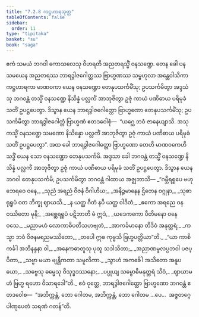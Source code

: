 ```yaml
---
title: "7.2.8 ကဋ္ဌဟာရသုတ္တ"
tableOfContents: false
sidebar:
  order: 11
type: "tipitaka"
basket: "su"
book: "saga"
---
```



<DynamicBreadcrumb />

<Division number="204" book="saga">

<Paragraph number="1275" book="saga">
ဧကံ သမယံ ဘဂဝါ ကောသလေသု ဝိဟရတိ အညတရသ္မိံ ဝနသဏ္ဍေ. တေန ခေါ ပန သမယေန အညတရဿ ဘာရဒွါဇဂေါတ္တဿ ဗြာဟ္မဏဿ သမ္ဗဟုလာ အန္တေဝါသိကာ ကဋ္ဌဟာရကာ မာဏဝကာ ယေန ဝနသဏ္ဍော တေနုပသင်္ကမိံသု; ဥပသင်္ကမိတွာ အဒ္ဒသံသု ဘဂဝန္တံ တသ္မိံ ဝနသဏ္ဍေ နိသိန္နံ ပလ္လင်္ကံ အာဘုဇိတွာ ဥဇုံ ကာယံ ပဏိဓာယ ပရိမုခံ သတိံ ဥပဋ္ဌပေတွာ. ဒိသွာန ယေန ဘာရဒွါဇဂေါတ္တော ဗြာဟ္မဏော တေနုပသင်္ကမိံသု; ဥပသင်္ကမိတွာ ဘာရဒွါဇဂေါတ္တံ ဗြာဟ္မဏံ ဧတဒဝေါစုံ—  “ယဂ္ဃေ ဘဝံ ဇာနေယျာသိ. အသုကသ္မိံ ဝနသဏ္ဍေ သမဏော နိသိန္နော ပလ္လင်္ကံ အာဘုဇိတွာ ဥဇုံ ကာယံ ပဏိဓာယ ပရိမုခံ သတိံ ဥပဋ္ဌပေတွာ”. အထ ခေါ ဘာရဒွါဇဂေါတ္တော ဗြာဟ္မဏော တေဟိ မာဏဝကေဟိ သဒ္ဓိံ ယေန သော ဝနသဏ္ဍော တေနုပသင်္ကမိ. အဒ္ဒသာ ခေါ ဘဂဝန္တံ တသ္မိံ ဝနသဏ္ဍေ နိသိန္နံ ပလ္လင်္ကံ အာဘုဇိတွာ ဥဇုံ ကာယံ ပဏိဓာယ ပရိမုခံ သတိံ ဥပဋ္ဌပေတွာ. ဒိသွာန ယေန ဘဂဝါ တေနုပသင်္ကမိ; ဥပသင်္ကမိတွာ ဘဂဝန္တံ ဂါထာယ အဇ္ဈဘာသိ—
</Paragraph>

<Paragraph number="1276" type="verses" book="saga">
_“ဂမ္ဘီရရူပေ ဗဟုဘေရဝေ ဝနေ,_  
_သုညံ အရညံ ဝိဇနံ ဝိဂါဟိယ;_  
_အနိဉ္ဇမာနေန ဌိတေန ဝဂ္ဂုနာ,_  
_သုစာရုရူပံ ဝတ ဘိက္ခု ဈာယသိ._  

</Paragraph>

<Paragraph number="1277" type="verses" book="saga">
_န ယတ္ထ ဂီတံ နပိ ယတ္ထ ဝါဒိတံ,_  
_ဧကော အရညေ ဝနဝဿိတော မုနိ;_  
_အစ္ဆေရရူပံ ပဋိဘာတိ မံ ဣဒံ,_  
_ယဒေကကော ပီတိမနော ဝနေ ဝသေ._  

</Paragraph>

<Paragraph number="1278" type="verses" book="saga">
_မညာမဟံ လောကာဓိပတိသဟဗျတံ,_  
_အာကင်္ခမာနော တိဒိဝံ အနုတ္တရံ;_  
_ကသ္မာ ဘဝံ ဝိဇနမရညမဿိတော,_  
_တပေါ ဣဓ ကုဗ္ဗသိ ဗြဟ္မပတ္တိယာ”တိ._  

</Paragraph>

<Paragraph number="1279" type="verses" book="saga">
_“ယာ ကာစိ ကင်္ခါ အဘိနန္ဒနာ ဝါ,_  
_အနေကဓာတူသု ပုထူ သဒါသိတာ;_  
_အညာဏမူလပ္ပဘဝါ ပဇပ္ပိတာ,_  
_သဗ္ဗာ မယာ ဗျန္တိကတာ သမူလိကာ._  

</Paragraph>

<Paragraph number="1280" type="verses" book="saga">
_သွာဟံ အကင်္ခေါ အသိတော အနူပယော,_  
_သဗ္ဗေသု ဓမ္မေသု ဝိသုဒ္ဓဒဿနော;_  
_ပပ္ပုယျ သမ္ဗောဓိမနုတ္တရံ သိဝံ,_  
_ဈာယာမဟံ ဗြဟ္မ ရဟော ဝိသာရဒေါ”တိ._  

</Paragraph>

<Paragraph number="1281" book="saga">
ဧဝံ ဝုတ္တေ, ဘာရဒွါဇဂေါတ္တော ဗြာဟ္မဏော ဘဂဝန္တံ ဧတဒဝေါစ—  “အဘိက္ကန္တံ, ဘော ဂေါတမ, အဘိက္ကန္တံ, ဘော ဂေါတမ …ပေ…  အဇ္ဇတဂ္ဂေ ပါဏုပေတံ သရဏံ ဂတန်”တိ.
</Paragraph>
</Division>